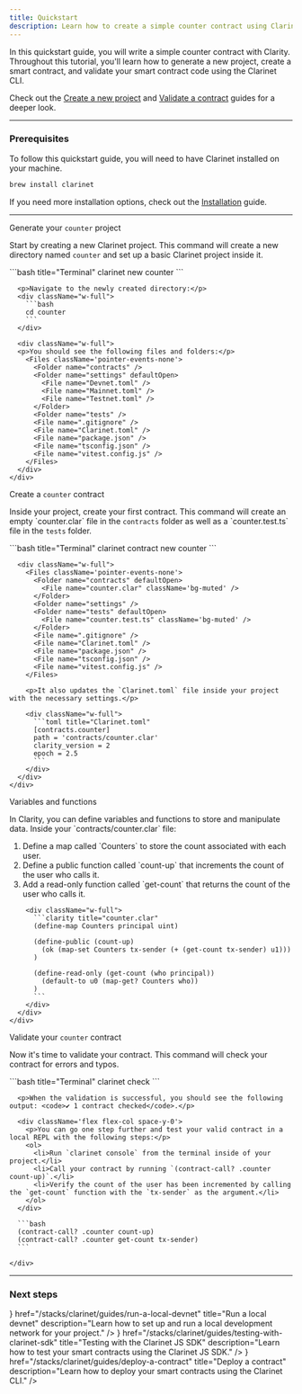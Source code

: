 ```yaml
---
title: Quickstart
description: Learn how to create a simple counter contract using Clarinet.
---
```



In this quickstart guide, you will write a simple counter contract with Clarity. Throughout this tutorial, you'll learn how to generate a new project, create a smart contract, and validate your smart contract code using the Clarinet CLI.

Check out the [Create a new project](/stacks/clarinet/guides/create-a-new-project) and [Validate a contract](/stacks/clarinet/guides/deploy-a-contract) guides for a deeper look.

---

### Prerequisites

To follow this quickstart guide, you will need to have Clarinet installed on your machine.

```bash
brew install clarinet
```

If you need more installation options, check out the [Installation](/stacks/clarinet/installation) guide.

---

<div className='steps space-y-10'>
  <Step>
    <div className="flex flex-col space-y-3">
      <div className="w-full">
        <p className='text-lg font-bold m-0 dark:text-primary-foreground'>Generate your <code className='text-lg'>counter</code> project</p>
        <div className='flex flex-col space-y-0'>
          <p>Start by creating a new Clarinet project. This command will create a new directory named <code>counter</code> and set up a basic Clarinet project inside it.</p>
        </div>
      </div>
      <div className="w-full">
        ```bash title="Terminal"
        clarinet new counter
        ```
      </div>

      <p>Navigate to the newly created directory:</p>
      <div className="w-full">
        ```bash
        cd counter
        ```
      </div>

      <div className="w-full">
      <p>You should see the following files and folders:</p>
        <Files className='pointer-events-none'>
          <Folder name="contracts" />
          <Folder name="settings" defaultOpen>
            <File name="Devnet.toml" />
            <File name="Mainnet.toml" />
            <File name="Testnet.toml" />
          </Folder>
          <Folder name="tests" />
          <File name=".gitignore" />
          <File name="Clarinet.toml" />
          <File name="package.json" />
          <File name="tsconfig.json" />
          <File name="vitest.config.js" />
        </Files>
      </div>
    </div>
  </Step>

  <Step>
    <div className="flex flex-col space-y-3">
      <div className="w-full">
        <p className='text-lg font-bold m-0 dark:text-primary-foreground'>Create a <code className='text-lg'>counter</code> contract</p>
        <p>Inside your project, create your first contract. This command will create an empty `counter.clar` file in the <code>contracts</code> folder as well as a `counter.test.ts` file in the <code>tests</code> folder.</p>
      </div>
      <div className="w-full">
        ```bash title="Terminal"
        clarinet contract new counter
        ```
      </div>

      <div className="w-full">
        <Files className='pointer-events-none'>
          <Folder name="contracts" defaultOpen>
            <File name="counter.clar" className='bg-muted' />
          </Folder>
          <Folder name="settings" />
          <Folder name="tests" defaultOpen>
            <File name="counter.test.ts" className='bg-muted' />
          </Folder>
          <File name=".gitignore" />
          <File name="Clarinet.toml" />
          <File name="package.json" />
          <File name="tsconfig.json" />
          <File name="vitest.config.js" />
        </Files>
        
        <p>It also updates the `Clarinet.toml` file inside your project with the necessary settings.</p>

        <div className="w-full">
          ```toml title="Clarinet.toml"
          [contracts.counter]
          path = 'contracts/counter.clar'
          clarity_version = 2
          epoch = 2.5
          ```
        </div>
      </div>
    </div>
  </Step>

  <Step>
    <div className="flex flex-col space-y-3">
      <div className="w-full">
        <p className='text-lg font-bold m-0 dark:text-primary-foreground'>Variables and functions</p>
        <div className='flex flex-col space-y-0'>
          <p>In Clarity, you can define variables and functions to store and manipulate data. Inside your `contracts/counter.clar` file:</p>
          <ol>
            <li>Define a map called `Counters` to store the count associated with each user.</li>
            <li>Define a public function called `count-up` that increments the count of the user who calls it.</li>
            <li>Add a read-only function called `get-count` that returns the count of the user who calls it.</li>
          </ol>
        </div>
        
        <div className="w-full">
          ```clarity title="counter.clar"
          (define-map Counters principal uint)

          (define-public (count-up)
            (ok (map-set Counters tx-sender (+ (get-count tx-sender) u1)))
          )

          (define-read-only (get-count (who principal))
            (default-to u0 (map-get? Counters who))
          )
          ```
        </div>
      </div>
    </div>
  </Step>

  <Step>
    <div className="flex flex-col space-y-3">
      <div className="w-full">
        <p className='text-lg font-bold m-0 dark:text-primary-foreground'>Validate your <code className='text-lg'>counter</code> contract</p>
        <div className='flex flex-col space-y-0'>
          <p>Now it's time to validate your contract. This command will check your contract for errors and typos.</p>
        </div>
      </div>
      <div className="w-full">
        ```bash title="Terminal"
        clarinet check
        ```
      </div>

      <p>When the validation is successful, you should see the following output: <code>✔ 1 contract checked</code>.</p>
      
      <div className='flex flex-col space-y-0'>
        <p>You can go one step further and test your valid contract in a local REPL with the following steps:</p>
        <ol>
          <li>Run `clarinet console` from the terminal inside of your project.</li>
          <li>Call your contract by running `(contract-call? .counter count-up)`.</li>
          <li>Verify the count of the user has been incremented by calling the `get-count` function with the `tx-sender` as the argument.</li>
        </ol>
      </div>

      ```bash
      (contract-call? .counter count-up)
      (contract-call? .counter get-count tx-sender)
      ```

    </div>
  </Step>
</div>

---

### Next steps

<Cards className='sm:grid-cols-1'>
  <SmallCard
    icon={<Code className='text-primary' />}
    href="/stacks/clarinet/guides/run-a-local-devnet"
    title="Run a local devnet"
    description="Learn how to set up and run a local development network for your project."
  />
  <SmallCard
    icon={<Code className='text-primary' />}
    href="/stacks/clarinet/guides/testing-with-clarinet-sdk"
    title="Testing with the Clarinet JS SDK"
    description="Learn how to test your smart contracts using the Clarinet JS SDK."
  />
  <SmallCard
    icon={<Terminal className='text-primary' />}
    href="/stacks/clarinet/guides/deploy-a-contract"
    title="Deploy a contract"
    description="Learn how to deploy your smart contracts using the Clarinet CLI."
  />
</Cards>